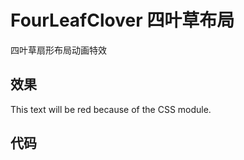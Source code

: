 # FourLeafClover 四叶草布局

四叶草扇形布局动画特效


## 效果

<div className={styles.redText}>
  This text will be red because of the CSS module.
</div>

## 代码
